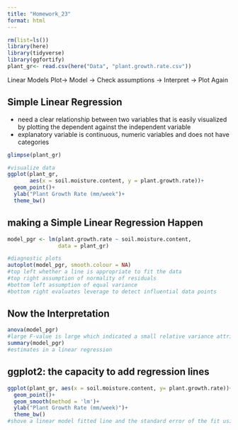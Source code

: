```yaml
---
title: "Homework_23"
format: html
---
```


```r
rm(list=ls())
library(here)
library(tidyverse)
library(ggfortify)
plant_gr<- read.csv(here("Data", "plant.growth.rate.csv"))
```

Linear Models
Plot-> Model -> Check assumptions -> Interpret -> Plot Again

## Simple Linear Regression
- need a clear relationship between two variables that is easily visualized by plotting the dependent against the independent variable 
- explanatory variable is continuous, numeric variables and does not have categories 

```r
glimpse(plant_gr)
```

```r
#visualize data
ggplot(plant_gr,
       aes(x = soil.moisture.content, y = plant.growth.rate))+
  geom_point()+
  ylab("Plant Growth Rate (mm/week")+
  theme_bw()
```

## making a Simple Linear Regression Happen
```r
model_pgr <- lm(plant.growth.rate ~ soil.moisture.content,
                data = plant_gr)
```

```r
#diagnostic plots
autoplot(model_pgr, smooth.colour = NA)
#top left whether a line is appropriate to fit the data
#top right assumption of normality of residuals 
#bottom left assumption of equal variance 
#bottom right evaluates leverage to detect influential data points
```

## Now the Interpretation 
```r
anova(model_pgr)
#large F-value is large which indicated a small relative variance attributed to the explanatory variable 
summary(model_pgr)
#estimates in a linear regression
```

## ggplot2: the capacity to add regression lines 
```r
ggplot(plant_gr, aes(x = soil.moisture.content, y= plant.growth.rate))+
  geom_point()+
  geom_smooth(method = 'lm')+
  ylab("Plant Growth Rate (mm/week)")+
  theme_bw()
#shove a linear model fitted line and the standard error of the fit using flash transparent

```

